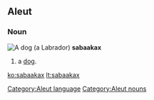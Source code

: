==Aleut==

===Noun===
[[Image:YellowLabradorLooking.jpg|thumb|A dog (a [[Labrador]])]]
'''sabaakax'''

# a [[dog]].

[[Category:Aleut language]]
[[Category:Aleut nouns]]

[[ko:sabaakax]]
[[lt:sabaakax]]